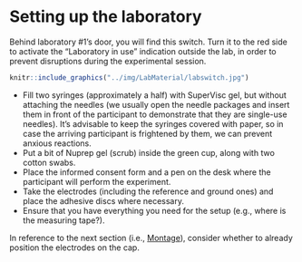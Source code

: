 # Setting up the laboratory

Behind laboratory #1's door, you will find this switch. Turn it to the red side to activate the "Laboratory in use" indication outside the lab, in order to prevent disruptions during the experimental session.


```r

knitr::include_graphics("../img/LabMaterial/labswitch.jpg")

```

- Fill two syringes (approximately a half) with SuperVisc gel, but without attaching the needles (we usually open the needle packages and insert them in front of the participant to demonstrate that they are single-use needles). It's advisable to keep the syringes covered with paper, so in case the arriving participant is frightened by them, we can prevent anxious reactions.
- Put a bit of Nuprep gel (scrub) inside the green cup, along with two cotton swabs.
- Place the informed consent form and a pen on the desk where the participant will perform the experiment.
- Take the electrodes (including the reference and ground ones) and place the adhesive discs where necessary.
- Ensure that you have everything you need for the setup (e.g., where is the measuring tape?).


In reference to the next section (i.e., [Montage](eng_montage.qmd)), consider whether to already position the electrodes on the cap.